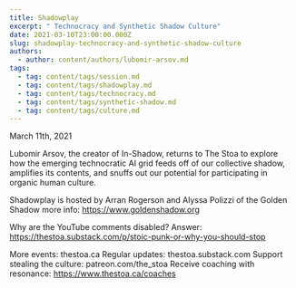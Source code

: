 ```yaml
---
title: Shadowplay
excerpt: " Technocracy and Synthetic Shadow Culture"
date: 2021-03-10T23:00:00.000Z
slug: shadowplay-technocracy-and-synthetic-shadow-culture
authors:
  - author: content/authors/lubomir-arsov.md
tags:
  - tag: content/tags/session.md
  - tag: content/tags/shadowplay.md
  - tag: content/tags/technocracy.md
  - tag: content/tags/synthetic-shadow.md
  - tag: content/tags/culture.md
---
```


March 11th, 2021

Lubomir Arsov, the creator of In-Shadow, returns to The Stoa to explore how the emerging technocratic AI grid feeds off of our collective shadow, amplifies its contents, and snuffs out our potential for participating in organic human culture.

Shadowplay is hosted by Arran Rogerson and Alyssa Polizzi of the Golden Shadow more info: https://www.goldenshadow.org

Why are the YouTube comments disabled? Answer: https://thestoa.substack.com/p/stoic-punk-or-why-you-should-stop

More events: thestoa.ca
Regular updates: thestoa.substack.com
Support stealing the culture: patreon.com/the_stoa
Receive coaching with resonance: https://www.thestoa.ca/coaches
